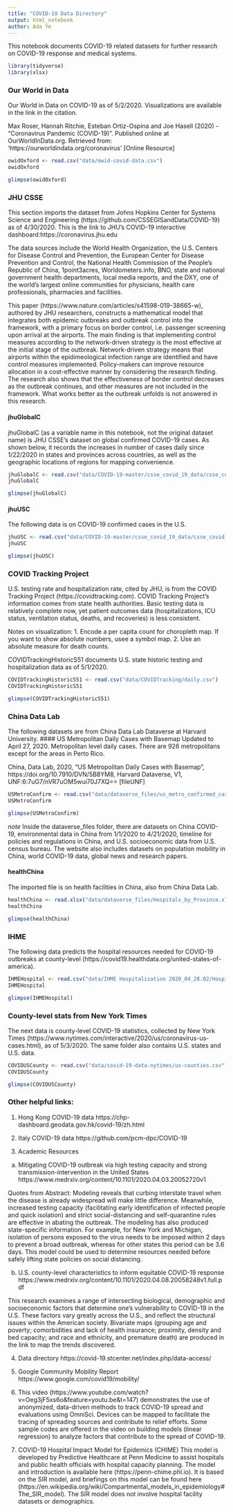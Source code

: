 ```yaml
---
title: "COVID-19 Data Directory"
output: html_notebook
author: Ada Ye
---
```


This notebook documents COVID-19 related datasets for further research on COVID-19 response and medical systems. 

```r
library(tidyverse)
library(xlsx)
```

### Our World in Data
Our World in Data on COVID-19 as of 5/2/2020. Visualizations are available in the link in the citation. 

Max Roser, Hannah Ritchie, Esteban Ortiz-Ospina and Joe Hasell (2020) - "Coronavirus Pandemic (COVID-19)". Published online at OurWorldInData.org. Retrieved from: 'https://ourworldindata.org/coronavirus' [Online Resource]

```r
owidOxford <- read.csv("data/owid-covid-data.csv")
owidOxford
```
```r
glimpse(owidOxford)
```

### JHU CSSE
This section imports the dataset from Johns Hopkins Center for Systems Science and Engineering (https://github.com/CSSEGISandData/COVID-19) as of 4/30/2020. This is the link to JHU's COVID-19 interactive dashboard:https://coronavirus.jhu.edu

The data sources include the World Health Organization, the U.S. Centers for Disease Control and Prevention, the European Center for Disease Prevention and Control, the National Health Commission of the People’s Republic of China, 1point3acres, Worldometers.info, BNO, state and national government health departments, local media reports, and the DXY, one of the world’s largest online communities for physicians, health care professionals, pharmacies and facilities.

This paper (https://www.nature.com/articles/s41598-019-38665-w), authored by JHU researchers, constructs a mathematical model that integrates both epidemic outbreaks and outbreak control into the framework, with a primary focus on border control, i.e. passenger screening upon arrival at the airports. The main finding is that implementing control measures according to the network-driven strategy is the most effective at the initial stage of the outbreak. Network-driven strategy means that airports within the epidimeological infection range are identified and have control measures implemented. Policy-makers can improve resource allocation in a cost-effective manner by considering the research finding. The research also shows that the effectiveness of border control decreases as the outbreak continues, and other measures are not included in the framework. What works better as the outbreak unfolds is not answered in this research. 

#### jhuGlobalC

jhuGlobalC (as a variable name in this notebook, not the original dataset name) is JHU CSSE's dataset on global confirmed COVID-19 cases. As shown below, it records the increases in number of cases daily since 1/22/2020 in states and provinces across countries, as well as the geographic locations of regions for mapping convenience. 

```r
jhuGlobalC <- read.csv("data/COVID-19-master/csse_covid_19_data/csse_covid_19_time_series/time_series_covid19_confirmed_global.csv")
jhuGlobalC
```

```r
glimpse(jhuGlobalC)
```

#### jhuUSC

The following data is on COVID-19 confirmed cases in the U.S.

```r
jhuUSC <- read.csv("data/COVID-19-master/csse_covid_19_data/csse_covid_19_time_series/time_series_covid19_confirmed_US.csv")
jhuUSC
```

```r
glimpse(jhuUSC)
```

### COVID Tracking Project
U.S. testing rate and hospitalization rate, cited by JHU, is from the COVID Tracking Project (https://covidtracking.com). COVID Tracking Project's information comes from state health authorities. Basic testing data is relatively complete now, yet patient outcomes data (hospitalizations, ICU status, ventilation status, deaths, and recoveries) is less consistent. 

Notes on visualization: 
1. Encode a per capita count for choropleth map. If you want to show absolute numbers, usee a symbol map. 
2. Use an absolute measure for death counts. 

COVIDTrackingHistoricS51 documents U.S. state historic testing and hospitalization data as of 5/1/2020. 

```r
COVIDTrackingHistoricS51 <- read.csv("data/COVIDTracking/daily.csv")
COVIDTrackingHistoricS51
```

```r
glimpse(COVIDTrackingHistoricS51)
```

### China Data Lab
The following datasets are from China Data Lab Dataverse at Harvard University. 
#### US Metropolitan Daily Cases with Basemap
Updated to April 27, 2020. Metropolitan level daily cases. There are 926 metropolitans except for the areas in Perto Rico.

China, Data Lab, 2020, "US Metropolitan Daily Cases with Basemap", https://doi.org/10.7910/DVN/5B8YM8, Harvard Dataverse, V1, UNF:6:7uG7/nVR7uOM5wui70J7XQ== [fileUNF]

```r
USMetroConfirm <- read.csv("data/dataverse_files/us_metro_confirmed_cases.csv")
USMetroConfirm
```
```r
glimpse(USMetroConfirm)
```

*note*
Inside the dataverse_files folder, there are datasets on China COVID-19, environmental data in China from 1/1/2020 to 4/21/2020, timeline for policies and regulations in China, and U.S. socioeconomic data from U.S. census bureau. The website also includes datasets on population mobility in China, world COVID-19 data, global news and research papers. 

#### healthChina
The imported file is on health facilities in China, also from China Data Lab.

```r
healthChina <- read.xlsx("data/dataverse_files/Hospitals_by_Province.xlsx",1,header = TRUE)
healthChina
```

```r
glimpse(healthChina)
```

### IHME
The following data predicts the hospital resources needed for COVID-19 outbreaks at county-level (https://covid19.healthdata.org/united-states-of-america). 
```r
IHMEHospital <- read.csv("data/IHME Hospitalization 2020_04_28.02/Hospitalization_all_locs.csv")
IHMEHospital
```

```r
glimpse(IHMEHospital)
```

### County-level stats from New York Times
The next data is county-level COVID-19 statistics, collected by New York Times (https://www.nytimes.com/interactive/2020/us/coronavirus-us-cases.html), as of 5/3/2020. The same folder also contains U.S. states and U.S. data. 

```r
COVIDUSCounty <- read.csv("data/covid-19-data-nytimes/us-counties.csv")
COVIDUSCounty
```

```r
glimpse(COVIDUSCounty)
```

### Other helpful links:
1. Hong Kong COVID-19 data https://chp-dashboard.geodata.gov.hk/covid-19/zh.html

2. Italy COVID-19 data
https://github.com/pcm-dpc/COVID-19

3. Academic Resources
a. Mitigating COVID-19 outbreak via high testing capacity and strong transmission-intervention in the United States
https://www.medrxiv.org/content/10.1101/2020.04.03.20052720v1

Quotes from Abstract:  Modeling reveals that curbing interstate travel when the disease is already widespread will make little difference. Meanwhile, increased testing capacity (facilitating early identification of infected people and quick isolation) and strict social-distancing and self-quarantine rules are effective in abating the outbreak. The modeling has also produced state-specific information. For example, for New York and Michigan, isolation of persons exposed to the virus needs to be imposed within 2 days to prevent a broad outbreak, whereas for other states this period can be 3.6 days. This model could be used to determine resources needed before safely lifting state policies on social distancing.

b. U.S. county-level characteristics to inform equitable COVID-19 response
https://www.medrxiv.org/content/10.1101/2020.04.08.20058248v1.full.pdf

This research examines a range of intersecting biological, demographic and socioeconomic factors that determine one's vulnerability to COVID-19 in the U.S. These factors vary greatly across the U.S., and reflect the structural issues within the American society. Bivariate maps (grouping age and poverty; comorbidities and lack of health insurance; proximity, density and bed capacity; and race and ethnicity, and premature death) are produced in the link to map the trends discovered. 

4. Data directory
https://covid-19.stcenter.net/index.php/data-access/

5. Google Community Mobility Report
https://www.google.com/covid19/mobility/

6. This video (https://www.youtube.com/watch?v=Oeg3jF5xs6o&feature=youtu.be&t=147) demonstrates the use of anonymized, data-driven methods to track COVID-19 spread and evaluations using OmniSci. Devices can be mapped to facilitate the tracing of spreading sources and contribute to relief efforts. Some sample codes are offered in the video on building models (linear regression) to analyze factors that contribute to the spread of COVID-19. 

7. COVID-19 Hospital Impact Model for Epidemics (CHIME)
This model is developed by Predictive Healthcare at Penn Medicine to assist hospitals and public health officials with hospital capacity planning. The model and introduction is available here (https://penn-chime.phl.io). It is based on the SIR model, and briefings on this model can be found here (https://en.wikipedia.org/wiki/Compartmental_models_in_epidemiology#The_SIR_model). The SIR model does not involve hospital facility datasets or demographics.
